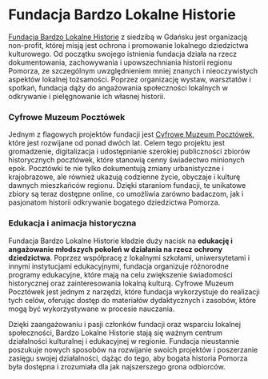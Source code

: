 
# Fundacja Bardzo Lokalne Historie

[Fundacja Bardzo Lokalne Historie](https://google.pl/) z siedzibą w Gdańsku jest organizacją non-profit, której misją jest ochrona i promowanie lokalnego dziedzictwa kulturowego. Od początku swojego istnienia fundacja działa na rzecz dokumentowania, zachowywania i upowszechniania historii regionu Pomorza, ze szczególnym uwzględnieniem mniej znanych i nieoczywistych aspektów lokalnej tożsamości. Poprzez organizację wystaw, warsztatów i spotkań, fundacja dąży do angażowania społeczności lokalnych w odkrywanie i pielęgnowanie ich własnej historii.

### Cyfrowe Muzeum Pocztówek

Jednym z flagowych projektów fundacji jest [Cyfrowe Muzeum Pocztówek](https://google.pl/), które jest rozwijane od ponad dwóch lat. Celem tego projektu jest gromadzenie, digitalizacja i udostępnianie szerokiej publiczności zbiorów historycznych pocztówek, które stanowią cenny świadectwo minionych epok. Pocztówki te nie tylko dokumentują zmiany urbanistyczne i krajobrazowe, ale również ukazują codzienne życie, obyczaje i kulturę dawnych mieszkańców regionu. Dzięki staraniom fundacji, te unikatowe zbiory są teraz dostępne online, co umożliwia zarówno badaczom, jak i pasjonatom historii odkrywanie bogatego dziedzictwa Pomorza.

### Edukacja i animacja historyczna

Fundacja Bardzo Lokalne Historie kładzie duży nacisk na **edukację i angażowanie młodszych pokoleń w działania na rzecz ochrony dziedzictwa**. Poprzez współpracę z lokalnymi szkołami, uniwersytetami i innymi instytucjami edukacyjnymi, fundacja organizuje różnorodne programy edukacyjne, które mają na celu zwiększenie świadomości historycznej oraz zainteresowania lokalną kulturą. Cyfrowe Muzeum Pocztówek jest jednym z narzędzi, które fundacja wykorzystuje do realizacji tych celów, oferując dostęp do materiałów dydaktycznych i zasobów, które mogą być wykorzystywane w procesie nauczania.

Dzięki zaangażowaniu i pasji członków fundacji oraz wsparciu lokalnej społeczności, Bardzo Lokalne Historie stają się ważnym centrum działalności kulturalnej i edukacyjnej w regionie. Fundacja nieustannie poszukuje nowych sposobów na rozwijanie swoich projektów i poszerzanie zasięgu swojej działalności, dążąc do tego, aby bogata historia Pomorza była dostępna i zrozumiała dla jak najszerszego grona odbiorców.
